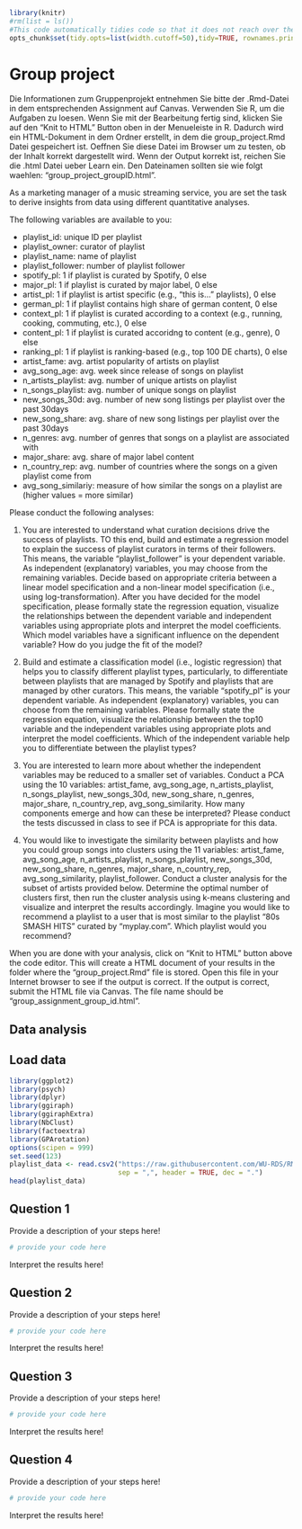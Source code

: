 ```r
library(knitr)
#rm(list = ls())
#This code automatically tidies code so that it does not reach over the page
opts_chunk$set(tidy.opts=list(width.cutoff=50),tidy=TRUE, rownames.print = FALSE, rows.print = 10)
```

# Group project

Die Informationen zum Gruppenprojekt entnehmen Sie bitte der .Rmd-Datei in dem entsprechenden Assignment auf Canvas. Verwenden Sie R, um die Aufgaben zu loesen. Wenn Sie mit der Bearbeitung fertig sind, klicken Sie auf den "Knit to HTML" Button oben in der Menueleiste in R. Dadurch wird ein HTML-Dokument in dem Ordner erstellt, in dem die group_project.Rmd Datei gespeichert ist. Oeffnen Sie diese Datei im Browser um zu testen, ob der Inhalt korrekt dargestellt wird. Wenn der Output korrekt ist, reichen Sie die .html Datei ueber Learn ein. Den Dateinamen sollten sie wie folgt waehlen: "group_project_groupID.html".

As a marketing manager of a music streaming service, you are set the task to derive insights from data using different quantitative analyses.   

The following variables are available to you:
  
- playlist_id: unique ID per playlist
- playlist_owner: curator of playlist
- playlist_name: name of playlist
- playlist_follower: number of playlist follower
- spotify_pl: 1 if playlist is curated by Spotify, 0 else
- major_pl: 1 if playlist is curated by major label, 0 else
- artist_pl: 1 if playlist is artist specific (e.g., "this is..." playlists), 0 else
- german_pl: 1 if playlist contains high share of german content, 0 else
- context_pl: 1 if playlist is curated according to a context (e.g., running, cooking, commuting, etc.), 0 else
- content_pl: 1 if playlist is curated accoridng to content (e.g., genre), 0 else
- ranking_pl: 1 if playlist is ranking-based (e.g., top 100 DE charts), 0 else
- artist_fame: avg. artist popularity of artists on playlist
- avg_song_age: avg. week since release of songs on playlist
- n_artists_playlist: avg. number of unique artists on playlist
- n_songs_playlist: avg. number of unique songs on playlist
- new_songs_30d: avg. number of new song listings per playlist over the past 30days
- new_song_share: avg. share of new song listings per playlist over the past 30days
- n_genres: avg. number of genres that songs on a playlist are associated with 
- major_share: avg. share of major label content
- n_country_rep: avg. number of countries where the songs on a given playlist come from  
- avg_song_similariy: measure of how similar the songs on a playlist are (higher values = more similar)

Please conduct the following analyses: 
  
1. You are interested to understand what curation decisions drive the success of playlists. TO this end, build and estimate a regression model to explain the success of playlist curators in terms of their followers. This means, the variable "playlist_follower" is your dependent variable. As independent (explanatory) variables, you may choose from the remaining variables. Decide based on appropriate criteria between a linear model specification and a non-linear model specification (i.e., using log-transformation). After you have decided for the model specification, please formally state the regression equation, visualize the relationships between the dependent variable and independent variables using appropriate plots and interpret the model coefficients. Which model variables have a significant influence on the dependent variable? How do you judge the fit of the model? 

2. Build and estimate a classification model (i.e., logistic regression) that helps you to classify different playlist types, particularly, to differentiate between playlists that are managed by Spotify and playlists that are managed by other curators. This means, the variable "spotify_pl" is your dependent variable. As independent (explanatory) variables, you can choose from the remaining variables. Please formally state the regression equation, visualize the relationship between the top10 variable and the independent variables using appropriate plots and interpret the model coefficients. Which of the independent variable help you to differentiate between the playlist types? 

3. You are interested to learn more about whether the independent variables  may be reduced to a smaller set of variables. Conduct a PCA using the 10 variables: artist_fame, avg_song_age, n_artists_playlist, n_songs_playlist, new_songs_30d, new_song_share, n_genres, major_share, n_country_rep, avg_song_similarity. How many components emerge and how can these be interpreted? Please conduct the tests discussed in class to see if PCA is appropriate for this data. 
  
4. You would like to investigate the similarity between playlists and how you could group songs into clusters using the 11 variables: artist_fame, avg_song_age, n_artists_playlist, n_songs_playlist, new_songs_30d, new_song_share, n_genres, major_share, n_country_rep, avg_song_similarity, playlist_follower. Conduct a cluster analysis for the subset of artists provided below. Determine the optimal number of clusters first, then run the cluster analysis using k-means clustering and visualize and interpret the results accordingly. Imagine you would like to recommend a playlist to a user that is most similar to the playlist "80s SMASH HITS" curated by "myplay.com". Which playlist would you recommend?  

When you are done with your analysis, click on "Knit to HTML" button above the code editor. This will create a HTML document of your results in the folder where the "group_project.Rmd" file is stored. Open this file in your Internet browser to see if the output is correct. If the output is correct, submit the HTML file via Canvas. The file name should be "group_assignment_group_id.html".

## Data analysis

## Load data

```r
library(ggplot2)
library(psych)
library(dplyr)
library(ggiraph)
library(ggiraphExtra)
library(NbClust)
library(factoextra)
library(GPArotation)
options(scipen = 999)
set.seed(123)
playlist_data <- read.csv2("https://raw.githubusercontent.com/WU-RDS/RMA2023/main/data/rma_playlist_data.csv",
                           sep = ",", header = TRUE, dec = ".")
head(playlist_data)
```

## Question 1

Provide a description of your steps here! 
  
```r
# provide your code here
```

Interpret the results here!
  
## Question 2

Provide a description of your steps here!
  
```r
# provide your code here
```

Interpret the results here!
  
## Question 3
  
Provide a description of your steps here!
  
```r
# provide your code here
```

Interpret the results here!
  
## Question 4
  
Provide a description of your steps here! 
  
```r
# provide your code here
```

Interpret the results here!
  